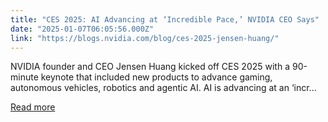 ```yaml
---
title: "CES 2025: AI Advancing at ‘Incredible Pace,’ NVIDIA CEO Says"
date: "2025-01-07T06:05:56.000Z"
link: "https://blogs.nvidia.com/blog/ces-2025-jensen-huang/"
---
```


NVIDIA founder and CEO Jensen Huang kicked off CES 2025 with a 90-minute keynote that included new products to advance gaming, autonomous vehicles, robotics and agentic AI. AI is advancing at an ‘incr...

[Read more](https://blogs.nvidia.com/blog/ces-2025-jensen-huang/)
